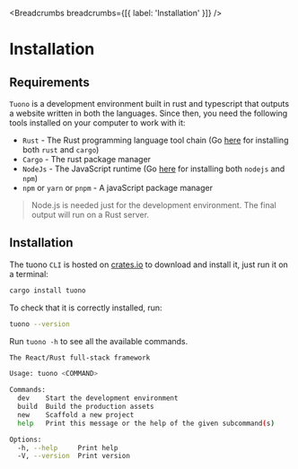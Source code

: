 

<MetaTags
  title="Tuono - Installation"
  canonical="https://tuono.dev/documentation/installation"
  description="Tuono is a development environment built in rust and typescript that outputs a website written in both the languages"
/>

<Breadcrumbs breadcrumbs={[{ label: 'Installation' }]} />

# Installation

## Requirements

`Tuono` is a development environment built in rust and typescript that outputs a website written in both the
languages. Since then, you need the following tools installed on your computer to work with it:

- `Rust` - The Rust programming language tool chain (Go [here](https://rustup.rs/) for installing both `rust` and `cargo`)
- `Cargo` - The rust package manager
- `NodeJs` - The JavaScript runtime (Go [here](https://nodejs.org/en/download/package-manager) for installing both `nodejs` and `npm`)
- `npm` or `yarn` or `pnpm` - A javaScript package manager

> Node.js is needed just for the development environment. The final output will run on a Rust server.

## Installation

The tuono `CLI` is hosted on [crates.io](https://crates.io/crates/tuono) to download and install it, just run it on a terminal:

```bash
cargo install tuono
```

To check that it is correctly installed, run:

```bash
tuono --version
```

Run `tuono -h` to see all the available commands.

```bash
The React/Rust full-stack framework

Usage: tuono <COMMAND>

Commands:
  dev    Start the development environment
  build  Build the production assets
  new    Scaffold a new project
  help   Print this message or the help of the given subcommand(s)

Options:
  -h, --help     Print help
  -V, --version  Print version
```
